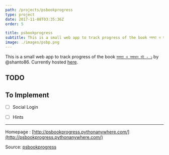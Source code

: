 ```yaml
---
path: /projects/psbookprogress
type: project
date: 2017-11-08T03:35:36Z
order: 5

title: psbookprogress
subtitle: This is a small web app to track progress of the book সমস্যা ও সমাধান বই - ১ by @shanto86
image: ./images/psbp.png
---
```

This is a small web app to track progress of the book [`সমস্যা ও সমাধান বই - ১`](https://github.com/shanto86/problem-book-1-solutions) by @shanto86. Currently hosted [here](http://psbookprogress.pythonanywhere.com/).

## TODO


## To Implement

- [ ] Social Login
- [ ] Hints


---
Homepage : [http://psbookprogress.pythonanywhere.com/](http://psbookprogress.pythonanywhere.com/)

Source: [psbookprogress](https://github.com/sjsakib/psbookprogress)
